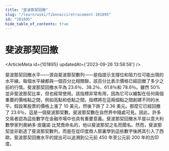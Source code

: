 ```yaml
---
title: "斐波那契回撤"
slug: "/learn/wiki/fibonacciretracement-101895"
id: "101895"
hide_table_of_contents: true
---
```



# 斐波那契回撤

<ArticleMeta id={101895} updatedAt={'2023-09-26 13:58:58'} />
<div className='border-solid border-b border-t-0 my-4 border-[var(--ifm-color-gray-300)]' />

斐波那契回撤水平——源自斐波那契數列——是指提示支撐位和阻力位可能出現的水平線。每個水平線都與一個百分比相關聯，該百分比表示價格已經回撤了多少之前的行情。斐波那契回撤水平為 23.6％、38.2％、61.8％和 78.6％。雖然 50% 並非斐波那契比率，但也經常使用。該指標非常有用，因為它可以繪製在任何兩個重要的價格點之間，例如高點和低點之間。指標將在這兩個點之間創建不同的水平。假設某股票的價格上漲了 10 美元，然後下跌了 2.36 美元。那麼它已經回撤了 23.6％，這是一個斐波那契數。斐波那契數在自然界中隨處可見。因此，許多交易者認為這些數字在金融市場中也具有重要意義。斐波那契回撤水平是以意大利數學家列奧納多·皮薩諾·比梵喬命名的，他以斐波那契之名而聞名。然而，斐波那契並非創造了斐波那契數列，而是在從印度商人那裏學到這些數字後將其引入了西歐。斐波那契回撤水平的提出可以追溯到公元前 450 年至公元前 200 年的古印度。
